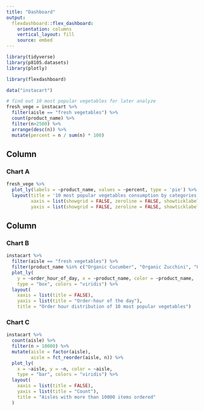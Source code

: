 ```yaml
---
title: "Dashboard"
output: 
  flexdashboard::flex_dashboard:
    orientation: columns
    vertical_layout: fill
    source: embed
---
```



```r
library(tidyverse)
library(p8105.datasets)
library(plotly)

library(flexdashboard)
```

```r
data("instacart")

# find out 10 most popular vegetables for later analyze
fresh_vege = instacart %>% 
  filter(aisle == "fresh vegetables") %>% 
  count(product_name) %>% 
  filter(n>2500) %>% 
  arrange(desc(n)) %>% 
  mutate(percent = n / sum(n) * 100)
```


Column {data-width=550}
-----------------------------------------------------------------------

### Chart A

```r
fresh_vege %>% 
  plot_ly(labels = ~product_name, values = ~percent, type = 'pie') %>% 
  layout(title = '10 most popular vegetables consumption by categories',
         xaxis = list(showgrid = FALSE, zeroline = FALSE, showticklabels = FALSE),
         yaxis = list(showgrid = FALSE, zeroline = FALSE, showticklabels = FALSE))
```


Column {data-width=450}
-----------------------------------------------------------------------

### Chart B

```r
instacart %>% 
  filter(aisle == "fresh vegetables") %>% 
  filter(product_name %in% c("Organic Cucumber", "Organic Zucchini", "Organic Yellow Onion", "Organic Garlic", "Asparagus", "Organic Red Onion", "Yellow Onions", "Broccoli Crown", "Red Peppers", "Fresh Cauliflower")) %>%  
  plot_ly(
    y = ~order_hour_of_day, x = ~product_name, color = ~product_name, 
    type = "box", colors = "viridis") %>%
  layout(
    xaxis = list(title = FALSE),
    yaxis = list(title = "Order-hour of the day"),
    title = "Order hour distribution of 10 most popular vegetables")
```

### Chart C

```r
instacart %>% 
  count(aisle) %>% 
  filter(n > 10000) %>% 
  mutate(aisle = factor(aisle),
         aisle = fct_reorder(aisle, n)) %>% 
  plot_ly(
    x = ~aisle, y = ~n, color = ~aisle, 
    type = "bar", colors = "viridis") %>% 
  layout(
    xaxis = list(title = FALSE),
    yaxis = list(title = "Count"),
    title = "Aisles with more than 10000 items ordered"
  )
```

